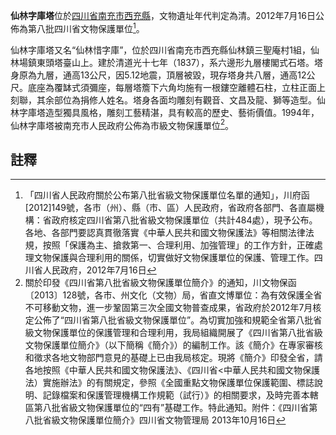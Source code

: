 {{msg:四川省文物保護單位
|名稱 = 仙林字庫塔
|編號 = 237
|圖片 = 
|級別 = S8
|分類 = 
|時代 = [[清代|清代]]
|地点 = [[四川省|四川省]][[南充市|南充市]][[西充縣|西充縣]]
|坐標 =
|登錄 = 2012年7月16日
}}
'''仙林字庫塔'''位於[[四川省|四川省]][[南充市|南充市]][[西充縣|西充縣]]，文物遺址年代判定為清。2012年7月16日公佈為第八批四川省文物保護單位<ref>「四川省人民政府關於公布第八批省級文物保護單位名單的通知」，川府函[2012]149號，各市（州）、縣（市、區）人民政府，省政府各部門、各直屬機構：省政府核定四川省第八批省級文物保護單位（共計484處），現予公布。各地、各部門要認真貫徹落實《中華人民共和國文物保護法》等相關法律法規，按照「保護為主、搶救第一、合理利用、加強管理」的工作方針，正確處理文物保護與合理利用的關係，切實做好文物保護單位的保護、管理工作。四川省人民政府，2012年7月16日</ref>。

仙林字庫塔又名“仙林惜字庫”，位於四川省南充市西充縣仙林鎮三聖庵村1組，仙林場鎮東頭塔臺山上。建於清道光十七年（1837），系六邊形九層樓閣式石塔。塔身原為九層，通高13公尺，因5.12地震，頂層被毀，現存塔身共八層，通高12公尺。底座為覆缽式須彌座，每層塔簷下六角均施有一根鏤空離體石柱，立柱正面上刻聯，其余部位為捐修人姓名。塔身各面均雕刻有觀音、文昌及龍、獅等造型。仙林字庫塔造型獨具風格，雕刻工藝精湛，具有較高的歷史、藝術價值。1994年，仙林字庫塔被南充市人民政府公佈為市級文物保護單位<ref>關於印發《四川省第八批省級文物保護單位簡介》的通知，川文物保函〔2013〕128號，各市、州文化（文物）局，省直文博單位：為有效保護全省不可移動文物，進一步鞏固第三次全國文物普查成果，省政府於2012年7月核定公佈了“四川省第八批省級文物保護單位”。為切實加強和規範全省第八批省級文物保護單位的保護管理和合理利用，我局組織開展了《四川省第八批省級文物保護單位簡介》（以下簡稱《簡介》）的編制工作。該《簡介》在專家審核和徵求各地文物部門意見的基礎上已由我局核定。現將《簡介》印發全省，請各地按照《中華人民共和國文物保護法》、《四川省<中華人民共和國文物保護法）實施辦法》的有關規定，參照《全國重點文物保護單位保護範圍、標誌說明、記錄檔案和保護管理機構工作規範（試行）》的相關要求，及時完善本轄區第八批省級文物保護單位的“四有”基礎工作。特此通知。附件：《四川省第八批省級文物保護單位簡介》四川省文物管理局  2013年10月16日</ref>。
==註釋==
{{reflist}}